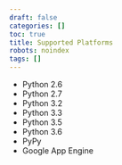 ```yaml
---
draft: false
categories: []
toc: true
title: Supported Platforms
robots: noindex
tags: []
---
```

-   Python 2.6
-   Python 2.7
-   Python 3.2
-   Python 3.3
-   Python 3.5
-   Python 3.6
-   PyPy
-   Google App Engine
